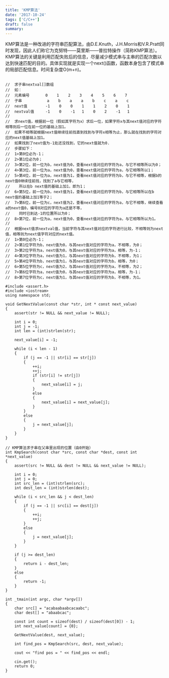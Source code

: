 ```yaml
---
title: 'KMP算法'
date: '2017-10-24'
tags: ['C/C++']
draft: false
summary: 
---
```


KMP算法是一种改进的字符串匹配算法，由D.E.Knuth，J.H.Morris和V.R.Pratt同时发现，因此人们称它为克努特——莫里斯——普拉特操作（简称KMP算法）。KMP算法的关键是利用匹配失败后的信息，尽量减少模式串与主串的匹配次数以达到快速匹配的目的。具体实现就是实现一个next()函数，函数本身包含了模式串的局部匹配信息。时间复杂度O(m+n)。
```

//	求子串nextval[]数组
//	如：	
//	元素编号       0    1    2    3    4    5    6    7
//	子串           a    b    a    a    b    c    a    c
//	next值        -1    0    0    1    1    2    0    1
//	nextval值     -1    0    -1   1    0    2    -1   1
//
//	求next值，根据前一位（假如其字符为x）求后一位，如果字符x与其next值对应的字符相等则后一位在前一位的基础上加1。
//	如果不相等就根据next值继续往前找直到找到与字符x相等为止，那么就在找到的字符对应的next值基础上加1。
//	如果找到了next值为-1处还没找到，它的next值就为0.
//	步骤如下：
//	1>第0位必为-1；
//	2>第1位必为0；
//	3>第2位，前一位为b，next值为0，查看next值对应的字符为a，与它不相等所以为0；
//	4>第3位，前一位为a，next值为0，查看next值对应的字符为a，与它相等所以1；
//	5>第4位，前一位为a，next值为1，查看next值对应的字符为b，与它不相等，根据b的next值0继续往前找，找到了a与它相等，
//	  所以在b next值的基础上加1，即为1；
//	6>第5位，前一位为b，next值为1，查看next值对应的字符为b，与它相等所以在b next值的基础上加1等于2；
//	7>第6位，前一位为c，next值为2，查看next值对应的字符为a，与它不相等，继续查看a的next值0，编号0对应的字符为a还是不等，
//    同时已到达-1的位置所以为0；
//	8>第7位，前一位为a，next值为0，查看next值对应的字符为a，与它相等所以为1。
//
//	根据next值求nextval值，当前字符与其next值对应的字符进行比较，不相等则为next值，相等则为next值字符对应的next值。
//	1>第0位必为-1；
//	2>第1位字符为b，next值为0，与其next值对应的字符为a，不相等，为0；
//	3>第2位字符为a，next值为0，与其next值对应的字符为a，相等，为-1；
//	4>第3位字符为a，next值为1，与其next值对应的字符为b，不相等，为1；
//	5>第4位字符为b，next值为1，与其next值对应的字符为b，相等，为0；
//	6>第5位字符为c，next值为2，与其next值对应的字符为a，不相等，为2；
//	7>第6位字符为a，next值为0，与其next值对应的字符为a，相等，为-1；
//	8>第7位字符为c，next值为1，与其next值对应的字符为b，不相等，为1。

#include <assert.h>
#include <iostream>
using namespace std;

void GetNextValue(const char *str, int * const next_value)
{
	assert(str != NULL && next_value != NULL);

	int i = 0;
	int j = -1;
	int len = (int)strlen(str);

	next_value[i] = -1;

	while (i < len - 1)
	{
		if (j == -1 || str[i] == str[j])
		{
			++i;
			++j;
			if (str[i] != str[j])
			{
				next_value[i] = j;
			}
			else
			{
				next_value[i] = next_value[j];
			}
		}
		else
		{
			j = next_value[j];
		}
	}
}

// KMP算法求子串在父串里出现的位置（由0开始）
int KmpSearch(const char *src, const char *dest, const int *next_value)
{
	assert(src != NULL && dest != NULL && next_value != NULL);

	int i = 0;
	int j = 0;
	int src_len = (int)strlen(src);
	int dest_len = (int)strlen(dest);

	while (i < src_len && j < dest_len)
	{
		if (j == -1 || src[i] == dest[j])
		{
			++i;
			++j;
		}
		else
		{
			j = next_value[j];
		}
	}

	if (j >= dest_len)
	{
		return i - dest_len;
	}
	else
	{
		return -1;
	}
}

int _tmain(int argc, char *argv[])
{
	char src[] = "acabaabaabcacaabc";
	char dest[] = "abaabcac";

	const int count = sizeof(dest) / sizeof(dest[0]) - 1;
	int next_value[count] = {0};

	GetNextValue(dest, next_value);

	int find_pos = KmpSearch(src, dest, next_value);
	
	cout << "find pos = " << find_pos << endl;
	
	cin.get();
	return 0;
}


```